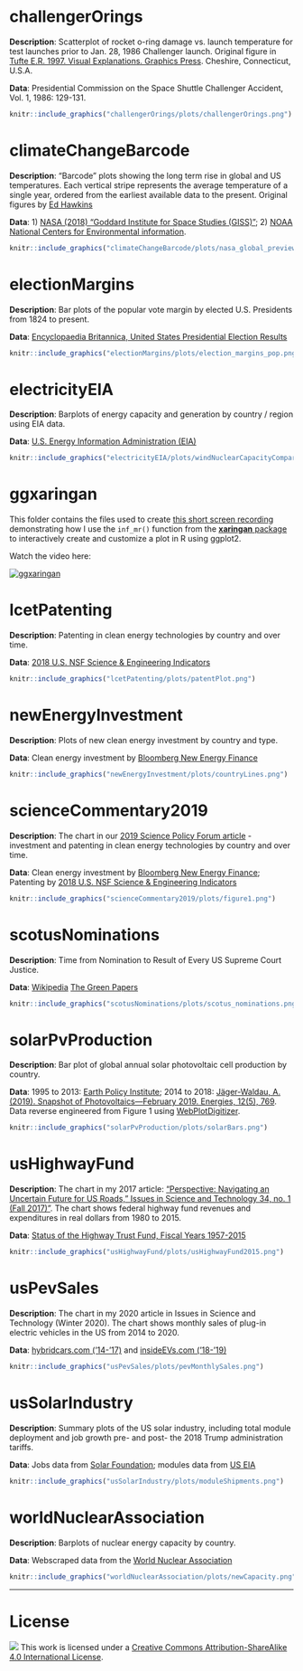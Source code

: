 
# challengerOrings

**Description**: Scatterplot of rocket o-ring damage vs. launch temperature for test launches prior to Jan. 28, 1986 Challenger launch. Original figure in [Tufte E.R. 1997. Visual Explanations. Graphics Press](https://pubs.acs.org/doi/abs/10.1021/ci9804286). Cheshire, Connecticut, U.S.A.

**Data**: Presidential Commission on the Space Shuttle Challenger Accident, Vol. 1, 1986: 129-131.

```r
knitr::include_graphics("challengerOrings/plots/challengerOrings.png")
```

# climateChangeBarcode

**Description**: "Barcode" plots showing the long term rise in global and US temperatures. Each vertical stripe represents the average temperature of a single year, ordered from the earliest available data to the present. Original figures by [Ed Hawkins](http://www.climate-lab-book.ac.uk/2018/warming-stripes/)

**Data**: 1) [NASA (2018) "Goddard Institute for Space Studies (GISS)"](https://climate.nasa.gov/vital-signs/global-temperature/); 2) [NOAA National Centers for Environmental information](http://www.ncdc.noaa.gov/cag/).

```r
knitr::include_graphics("climateChangeBarcode/plots/nasa_global_preview.png")
```

# electionMargins

**Description**: Bar plots of the popular vote margin by elected U.S. Presidents from 1824 to present.

**Data**: [Encyclopaedia Britannica, United States Presidential Election Results](https://www.britannica.com/topic/United-States-Presidential-Election-Results-1788863)

```r
knitr::include_graphics("electionMargins/plots/election_margins_pop.png")
```

# electricityEIA

**Description**: Barplots of energy capacity and generation by country / region using EIA data.

**Data**: [U.S. Energy Information Administration (EIA)](https://www.eia.gov/beta/international/data/browser/)

```r
knitr::include_graphics("electricityEIA/plots/windNuclearCapacityCompare.png")
```

# ggxaringan

This folder contains the files used to create [this short screen recording](https://youtu.be/c436_dfk9-E) demonstrating how I use the `inf_mr()` function from the [**xaringan** package](https://github.com/yihui/xaringan) to interactively create and customize a plot in R using ggplot2.

Watch the video here:

<a href="http://www.youtube.com/watch?v=l9yUGFelT5c" target="_blank">
    <img alt="ggxaringan" src="http://img.youtube.com/vi/l9yUGFelT5c/0.jpg">
</a>

# lcetPatenting

**Description**: Patenting in clean energy technologies by country and over time.

**Data**: [2018 U.S. NSF Science & Engineering Indicators](https://www.nsf.gov/statistics/2018/nsb20181/report/sections/industry-technology-and-the-global-marketplace/global-trends-in-sustainable-energy-research-and-technologies)

```r
knitr::include_graphics("lcetPatenting/plots/patentPlot.png")
```

# newEnergyInvestment

**Description**: Plots of new clean energy investment by country and type.

**Data**: Clean energy investment by [Bloomberg New Energy Finance](https://about.bnef.com/clean-energy-investment/)

```r
knitr::include_graphics("newEnergyInvestment/plots/countryLines.png")
```

# scienceCommentary2019

**Description**: The chart in our [2019 Science Policy Forum article](https://science.sciencemag.org/content/366/6467/794) - investment and patenting in clean energy technologies by country and over time.

**Data**: Clean energy investment by [Bloomberg New Energy Finance](https://about.bnef.com/clean-energy-investment/); Patenting by [2018 U.S. NSF Science & Engineering Indicators](https://www.nsf.gov/statistics/2018/nsb20181/report/sections/industry-technology-and-the-global-marketplace/global-trends-in-sustainable-energy-research-and-technologies)

```r
knitr::include_graphics("scienceCommentary2019/plots/figure1.png")
```

# scotusNominations

**Description**: Time from Nomination to Result of Every US Supreme Court Justice.

**Data**: [Wikipedia](https://en.wikipedia.org/wiki/List_of_nominations_to_the_Supreme_Court_of_the_United_States) [The Green Papers](https://www.thegreenpapers.com/Hx/PresidentialElectionEvents.phtml)

```r
knitr::include_graphics("scotusNominations/plots/scotus_nominations.png")
```

# solarPvProduction

**Description**: Bar plot of global annual solar photovoltaic cell production by country.

**Data**: 1995 to 2013: [Earth Policy Institute](http://www.earth-policy.org/data_center/C23); 2014 to 2018: [Jäger-Waldau, A. (2019). Snapshot of Photovoltaics—February 2019. Energies, 12(5), 769](https://www.mdpi.com/1996-1073/12/5/769). Data reverse engineered from Figure 1 using [WebPlotDigitizer](https://automeris.io/WebPlotDigitizer/).

```r
knitr::include_graphics("solarPvProduction/plots/solarBars.png")
```

# usHighwayFund

**Description**: The chart in my 2017 article: ["Perspective: Navigating an Uncertain Future for US Roads,” Issues in Science and Technology 34, no. 1 (Fall 2017)"](http://issues.org/34-1/perspective-navigating-an-uncertain-future-for-us-roads/). The chart shows federal highway fund revenues and expenditures in real dollars from 1980 to 2015.

**Data**: [Status of the Highway Trust Fund, Fiscal Years 1957-2015](https://www.fhwa.dot.gov/policyinformation/statistics/2015/fe210.cfm)

```r
knitr::include_graphics("usHighwayFund/plots/usHighwayFund2015.png")
```

# usPevSales

**Description**: The chart in my 2020 article in Issues in Science and Technology (Winter 2020). The chart shows monthly sales of plug-in electric vehicles in the US from 2014 to 2020.

**Data**: [hybridcars.com ('14-'17)](https://www.hybridcars.com/june-2018-hybrid-cars-sales-dashboard/) and [insideEVs.com ('18-'19)](https://insideevs.com/news/343998/monthly-plug-in-ev-sales-scorecard/)

```r
knitr::include_graphics("usPevSales/plots/pevMonthlySales.png")
```

# usSolarIndustry

**Description**: Summary plots of the US solar industry, including total module deployment and job growth pre- and post- the 2018 Trump administration tariffs.

**Data**: Jobs data from [Solar Foundation](https://www.bloomberg.com/news/articles/2019-02-12/trump-s-tariffs-took-a-bite-out-of-once-booming-solar-job-market); modules data from [US EIA](https://www.eia.gov/renewable/monthly/solar_photo/)

```r
knitr::include_graphics("usSolarIndustry/plots/moduleShipments.png")
```

# worldNuclearAssociation

**Description**: Barplots of nuclear energy capacity by country.

**Data**: Webscraped data from the [World Nuclear Association](http://www.world-nuclear.org/information-library/facts-and-figures/world-nuclear-power-reactors-and-uranium-requireme.aspx)

```r
knitr::include_graphics("worldNuclearAssociation/plots/newCapacity.png")
```

-----

# License

![](https://i.creativecommons.org/l/by-sa/4.0/88x31.png)  This work is licensed under a [Creative Commons Attribution-ShareAlike 4.0 International License](https://creativecommons.org/licenses/by-sa/4.0/).
